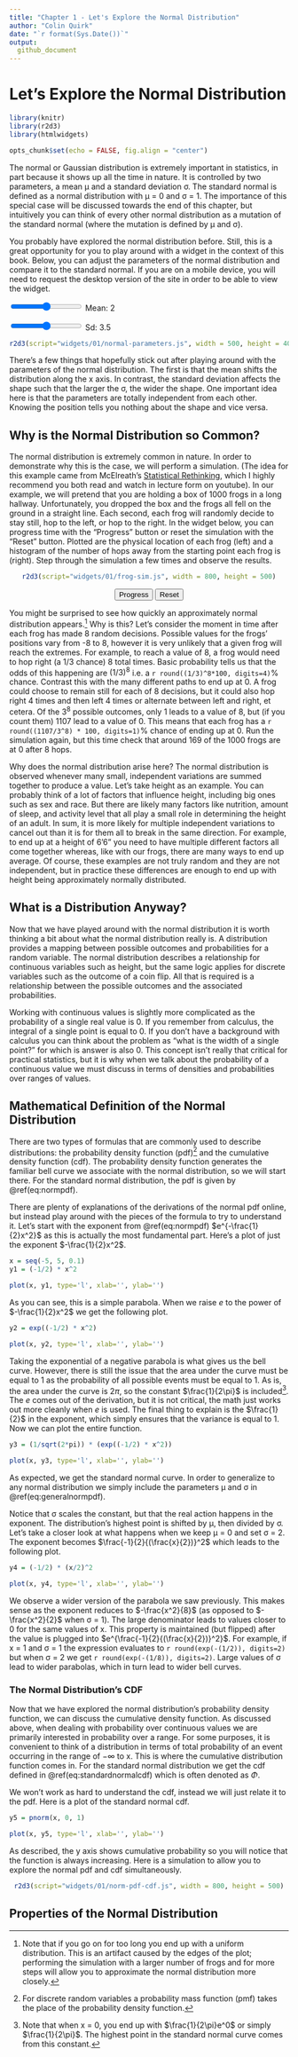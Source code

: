 ```yaml
---
title: "Chapter 1 - Let's Explore the Normal Distribution"
author: "Colin Quirk"
date: "`r format(Sys.Date())`"
output:
  github_document
---
```


# Let's Explore the Normal Distribution

```r
library(knitr)
library(r2d3)
library(htmlwidgets)

opts_chunk$set(echo = FALSE, fig.align = "center")
```

The normal or Gaussian distribution is extremely important in statistics, in part because it shows up all the time in nature. It is controlled by two parameters, a mean μ and a standard deviation σ. The standard normal is defined as a normal distribution with μ = 0 and σ = 1. The importance of this special case will be discussed towards the end of this chapter, but intuitively you can think of every other normal distribution as a mutation of the standard normal (where the mutation is defined by μ and σ).

You probably have explored the normal distribution before. Still, this is a great opportunity for you to play around with a widget in the context of this book. Below, you can adjust the parameters of the normal distribution and compare it to the standard normal. If you are on a mobile device, you will need to request the desktop version of the site in order to be able to view the widget.

<div id="standardNormalForm">
  <form>
    <input id="meanSlider" class="slider" type="range">
    <label id="meanSliderLabel" for="meanSlider">Mean: 2</label>
  </form>
  <form>
    <input id="sdSlider" class="slider" type="range">
    <label id="sdSliderLabel" for="sdSlider">Sd: 3.5</label>
  </form>
</div>

<center>
```r
r2d3(script="widgets/01/normal-parameters.js", width = 500, height = 400)
```
</center>

There's a few things that hopefully stick out after playing around with the parameters of the normal distribution. The first is that the mean shifts the distribution along the x axis. In contrast, the standard deviation affects the shape such that the larger the σ, the wider the shape. One important idea here is that the parameters are totally independent from each other. Knowing the position tells you nothing about the shape and vice versa.

## Why is the Normal Distribution so Common?

The normal distribution is extremely common in nature. In order to demonstrate why this is the case, we will perform a simulation. (The idea for this example came from McElreath's [Statistical Rethinking](https://xcelab.net/rm/statistical-rethinking/), which I highly recommend you both read and watch in lecture form on youtube). In our example, we will pretend that you are holding a box of 1000 frogs in a long hallway. Unfortunately, you dropped the box and the frogs all fell on the ground in a straight line. Each second, each frog will randomly decide to stay still, hop to the left, or hop to the right. In the widget below, you can progress time with the "Progress" button or reset the simulation with the "Reset" button. Plotted are the physical location of each frog (left) and a histogram of the number of hops away from the starting point each frog is (right). Step through the simulation a few times and observe the results.

<center>
```r
r2d3(script="widgets/01/frog-sim.js", width = 800, height = 500)
```

<form>
  <button id='progressFrogsButton'>Progress</button>
  <button id='resetFrogsButton'>Reset</button>
</form>

</center>

You might be surprised to see how quickly an approximately normal distribution appears.^[Note that if you go on for too long you end up with a uniform distribution. This is an artifact caused by the edges of the plot; performing the simulation with a larger number of frogs and for more steps will allow you to approximate the normal distribution more closely.] Why is this? Let's consider the moment in time after each frog has made 8 random decisions. Possible values for the frogs' positions vary from -8 to 8, however it is very unlikely that a given frog will reach the extremes. For example, to reach a value of 8, a frog would need to hop right (a $1/3$ chance) 8 total times. Basic probability tells us that the odds of this happening are $(1/3)^8$ i.e. a `r round((1/3)^8*100, digits=4)`% chance. Contrast this with the many different paths to end up at 0. A frog could choose to remain still for each of 8 decisions, but it could also hop right 4 times and then left 4 times or alternate between left and right, et cetera. Of the $3^8$ possible outcomes, only 1 leads to a value of 8, but (if you count them) 1107 lead to a value of 0. This means that each frog has a `r round((1107/3^8) * 100, digits=1)`% chance of ending up at 0. Run the simulation again, but this time check that around 169 of the 1000 frogs are at 0 after 8 hops.

Why does the normal distribution arise here? The normal distribution is observed whenever many small, independent variations are summed together to produce a value. Let's take height as an example. You can probably think of a lot of factors that influence height, including big ones such as sex and race. But there are likely many factors like nutrition, amount of sleep, and activity level that all play a small role in determining the height of an adult. In sum, it is more likely for multiple independent variations to cancel out than it is for them all to break in the same direction. For example, to end up at a height of 6'6" you need to have multiple different factors all come together whereas, like with our frogs, there are many ways to end up average. Of course, these examples are not truly random and they are not independent, but in practice these differences are enough to end up with height being approximately normally distributed.

## What is a Distribution Anyway?

Now that we have played around with the normal distribution it is worth thinking a bit about what the normal distribution really is. A distribution provides a mapping between possible outcomes and probabilities for a random variable. The normal distribution describes a relationship for continuous variables such as height, but the same logic applies for discrete variables such as the outcome of a coin flip. All that is required is a relationship between the possible outcomes and the associated probabilities.

Working with continuous values is slightly more complicated as the probability of a single real value is 0. If you remember from calculus, the integral of a single point is equal to 0. If you don't have a background with calculus you can think about the problem as "what is the width of a single point?" for which is answer is also 0. This concept isn't really that critical for practical statistics, but it is why when we talk about the probability of a continuous value we must discuss in terms of densities and probabilities over ranges of values.

## Mathematical Definition of the Normal Distribution

There are two types of formulas that are commonly used to describe distributions: the probability density function (pdf)^[For discrete random variables a probability mass function (pmf) takes the place of the probability density function.] and the cumulative density function (cdf). The probability density function generates the familiar bell curve we associate with the normal distribution, so we will start there. For the standard normal distribution, the pdf is given by \@ref(eq:normpdf).

\begin{equation}
\LARGE
\frac{1}{\sqrt{2\pi}}e^{-\frac{1}{2}x^2}
(\#eq:normpdf)
\end{equation}

There are plenty of explanations of the derivations of the normal pdf online, but instead play around with the pieces of the formula to try to understand it. Let's start with the exponent from \@ref(eq:normpdf) $e^{-\frac{1}{2}x^2}$ as this is actually the most fundamental part. Here's a plot of just the exponent $-\frac{1}{2}x^2$.

```r
x = seq(-5, 5, 0.1)
y1 = (-1/2) * x^2

plot(x, y1, type='l', xlab='', ylab='')
```

As you can see, this is a simple parabola. When we raise $e$ to the power of $-\frac{1}{2}x^2$ we get the following plot.

```r
y2 = exp((-1/2) * x^2)

plot(x, y2, type='l', xlab='', ylab='')
```

Taking the exponential of a negative parabola is what gives us the bell curve. However, there is still the issue that the area under the curve must be equal to 1 as the probability of all possible events must be equal to 1. As is, the area under the curve is $2\pi$, so the constant $\frac{1}{2\pi}$ is included^[Note that when x = 0, you end up with $\frac{1}{2\pi}e^0$ or simply $\frac{1}{2\pi}$. The highest point in the standard normal curve comes from this constant.]. The $e$ comes out of the derivation, but it is not critical, the math just works out more cleanly when $e$ is used. The final thing to explain is the $\frac{1}{2}$ in the exponent, which simply ensures that the variance is equal to 1. Now we can plot the entire function.

```r
y3 = (1/sqrt(2*pi)) * (exp((-1/2) * x^2))

plot(x, y3, type='l', xlab='', ylab='')
```

As expected, we get the standard normal curve. In order to generalize to any normal distribution we simply include the parameters μ and σ in \@ref(eq:generalnormpdf).

\begin{equation}
\LARGE
\frac{1}{\sigma\sqrt{2\pi}}e^{-\frac{1}{2}{(\frac{x-\mu}{\sigma})}^2}
(\#eq:generalnormpdf)
\end{equation}

Notice that σ scales the constant, but that the real action happens in the exponent. The distribution's highest point is shifted by μ, then divided by σ. Let's take a closer look at what happens when we keep μ = 0 and set σ = 2. The exponent becomes $\frac{-1}{2}{(\frac{x}{2})}^2$ which leads to the following plot.

```r
y4 = (-1/2) * (x/2)^2

plot(x, y4, type='l', xlab='', ylab='')
```

We observe a wider version of the parabola we saw previously. This makes sense as the exponent reduces to $-\frac{x^2}{8}$ (as opposed to $-\frac{x^2}{2}$ when σ = 1). The large denominator leads to values closer to 0 for the same values of x. This property is maintained (but flipped) after the value is plugged into $e^{\frac{-1}{2}{(\frac{x}{2})}^2}$. For example, if x = 1 and σ = 1 the expression evaluates to `r round(exp(-(1/2)), digits=2)` but when σ = 2 we get `r round(exp(-(1/8)), digits=2)`. Large values of σ lead to wider parabolas, which in turn lead to wider bell curves. 

### The Normal Distribution's CDF

Now that we have explored the normal distribution's probability density function, we can discuss the cumulative density function. As discussed above, when dealing with probability over continuous values we are primarily interested in probability over a range. For some purposes, it is convenient to think of a distribution in terms of total probability of an event occurring in the range of $-\infty$ to x. This is where the cumulative distribution function comes in. For the standard normal distribution we get the cdf defined in \@ref(eq:standardnormalcdf) which is often denoted as $\Phi$.

\begin{equation}
\LARGE
\frac{1}{\sqrt{2\pi}}\int_{-\infty}^x {e^{-t^2/2} dt}
(\#eq:standardnormalcdf)
\end{equation}

We won't work as hard to understand the cdf, instead we will just relate it to the pdf. Here is a plot of the standard normal cdf.

```r
y5 = pnorm(x, 0, 1)

plot(x, y5, type='l', xlab='', ylab='')
```

As described, the y axis shows cumulative probability so you will notice that the function is always increasing. Here is a simulation to allow you to explore the normal pdf and cdf simultaneously. 

<center>
```r
r2d3(script="widgets/01/norm-pdf-cdf.js", width = 800, height = 500)
```
</center>



## Properties of the Normal Distribution
